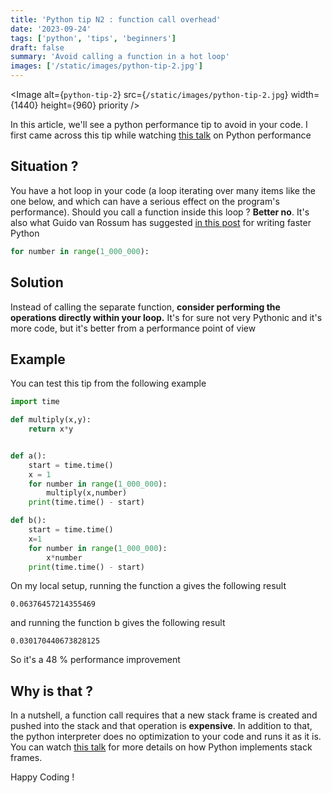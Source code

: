 ```yaml
---
title: 'Python tip N2 : function call overhead'
date: '2023-09-24'
tags: ['python', 'tips', 'beginners']
draft: false
summary: 'Avoid calling a function in a hot loop'
images: ['/static/images/python-tip-2.jpg']
---
```


<Image
  alt={`python-tip-2`}
  src={`/static/images/python-tip-2.jpg`}
  width={1440}
  height={960}
  priority
/>

In this article, we'll see a python performance tip to avoid in your code. I first came across this tip while watching [this talk](https://www.youtube.com/watch?v=YY7yJHo0M5I) on Python performance

## Situation ?

You have a hot loop in your code (a loop iterating over many items like the one below, and which can have a serious effect on the program's performance).
Should you call a function inside this loop ? **Better no**. It's also what Guido van Rossum has suggested [in this post](https://web.archive.org/web/20180919031245/https://plus.google.com/115212051037621986145/posts/HajXHPGN752) for writing faster Python

```python
for number in range(1_000_000):
```

## Solution

Instead of calling the separate function, **consider performing the operations directly within your loop.** It's for sure not very Pythonic and it's more code, but it's better
from a performance point of view

## Example

You can test this tip from the following example

```python
import time

def multiply(x,y):
    return x*y


def a():
    start = time.time()
    x = 1
    for number in range(1_000_000):
        multiply(x,number)
    print(time.time() - start)

def b():
    start = time.time()
    x=1
    for number in range(1_000_000):
        x*number
    print(time.time() - start)
```

On my local setup, running the function a gives the following result

```text
0.06376457214355469
```

and running the function b gives the following result

```text
0.030170440673828125
```

So it's a 48 % performance improvement

## Why is that ?

In a nutshell, a function call requires that a new stack frame is created and pushed into the stack and that operation is **expensive**.
In addition to that, the python interpreter does no optimization to your code and runs it as it is. You can watch [this talk](https://www.youtube.com/watch?v=smiL_aV1SOc) for more details on how Python implements stack frames.

Happy Coding !
